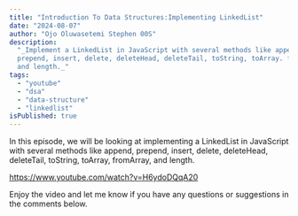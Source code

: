 ```yaml
---
title: "Introduction To Data Structures:Implementing LinkedList"
date: "2024-08-07"
author: "Ojo Oluwasetemi Stephen 00S"
description:
  "_Implement a LinkedList in JavaScript with several methods like append,
  prepend, insert, delete, deleteHead, deleteTail, toString, toArray. fromArray
  and length._"
tags:
  - "youtube"
  - "dsa"
  - "data-structure"
  - "linkedlist"
isPublished: true
---
```


In this episode, we will be looking at implementing a LinkedList in JavaScript
with several methods like append, prepend, insert, delete, deleteHead,
deleteTail, toString, toArray, fromArray, and length.

https://www.youtube.com/watch?v=H6ydoDQqA20

Enjoy the video and let me know if you have any questions or suggestions in the
comments below.
